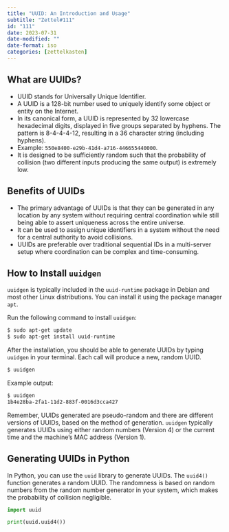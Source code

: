 ```yaml
---
title: "UUID: An Introduction and Usage"
subtitle: "Zettel#111"
id: "111"
date: 2023-07-31
date-modified: ""
date-format: iso
categories: [zettelkasten]
---
```

## What are UUIDs?

* UUID stands for Universally Unique Identifier.
* A UUID is a 128-bit number used to uniquely identify some object or entity on the Internet. 
* In its canonical form, a UUID is represented by 32 lowercase hexadecimal digits, displayed in five groups separated by hyphens. The pattern is 8-4-4-4-12, resulting in a 36 character string (including hyphens). 
* Example: `550e8400-e29b-41d4-a716-446655440000`.
* It is designed to be sufficiently random such that the probability of collision (two different inputs producing the same output) is extremely low.

## Benefits of UUIDs

* The primary advantage of UUIDs is that they can be generated in any location by any system without requiring central coordination while still being able to assert uniqueness across the entire universe.
* It can be used to assign unique identifiers in a system without the need for a central authority to avoid collisions.
* UUIDs are preferable over traditional sequential IDs in a multi-server setup where coordination can be complex and time-consuming.

## How to Install `uuidgen`

`uuidgen` is typically included in the `uuid-runtime` package in Debian and most other Linux distributions. You can install it using the package manager `apt`.

Run the following command to install `uuidgen`:

```bash
$ sudo apt-get update
$ sudo apt-get install uuid-runtime
```

After the installation, you should be able to generate UUIDs by typing `uuidgen` in your terminal. Each call will produce a new, random UUID.

```bash
$ uuidgen
```

Example output:

```bash
$ uuidgen
1b4e28ba-2fa1-11d2-883f-0016d3cca427
```

Remember, UUIDs generated are pseudo-random and there are different versions of UUIDs, based on the method of generation. `uuidgen` typically generates UUIDs using either random numbers (Version 4) or the current time and the machine's MAC address (Version 1).

## Generating UUIDs in Python

In Python, you can use the `uuid` library to generate UUIDs. The `uuid4()` function generates a random UUID. The randomness is based on random numbers from the random number generator in your system, which makes the probability of collision negligible.

```python
import uuid

print(uuid.uuid4())
```
